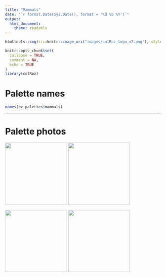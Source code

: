 ```yaml
---
title: "Mammals"
date: "`r format.Date(Sys.Date(), format = '%d %b %Y')`"
output: 
  html_document:
    theme: readable
---
```


```r
htmltools::img(src=knitr::image_uri("images/colRoz_logo_v2.png"), style = "position:absolute; top:0; right:0", height=150)

knitr::opts_chunk$set(
  collapse = TRUE,
  comment = NA,
  echo = TRUE
)
library(colRoz)
```

# Palette names
```r
names(oz_palettes$mammals)
```

***
# Palette photos

![](images/p.breviceps.png){height=200}
![](https://pbs.twimg.com/media/DkKQD_0V4AA35P6?format=jpg&name=medium){height=200}  

![](images/thylacine.png){height=200}
![](https://pbs.twimg.com/media/Cy6PuK7UsAEdY6M?format=jpg&name=4096x4096){height=200}  
